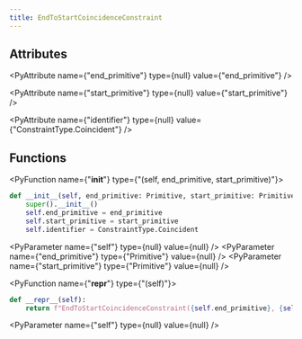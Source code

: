 ```yaml
---
title: EndToStartCoincidenceConstraint
---
```


## Attributes

<PyAttribute name={"end_primitive"} type={null} value={"end_primitive"} />

<PyAttribute name={"start_primitive"} type={null} value={"start_primitive"} />

<PyAttribute name={"identifier"} type={null} value={"ConstraintType.Coincident"} />

## Functions

<PyFunction name={"__init__"} type={"(self, end_primitive, start_primitive)"}>

<PySourceCode >

```python
def __init__(self, end_primitive: Primitive, start_primitive: Primitive):
    super().__init__()
    self.end_primitive = end_primitive
    self.start_primitive = start_primitive
    self.identifier = ConstraintType.Coincident
```

</PySourceCode>

<div >

<PyParameter name={"self"} type={null} value={null} />
<PyParameter name={"end_primitive"} type={"Primitive"} value={null} />
<PyParameter name={"start_primitive"} type={"Primitive"} value={null} />

</div>

<PyFunctionReturn type={null} />

</PyFunction>

<PyFunction name={"__repr__"} type={"(self)"}>

<PySourceCode >

```python
def __repr__(self):
    return f"EndToStartCoincidenceConstraint({self.end_primitive}, {self.start_primitive})"
```

</PySourceCode>

<div >

<PyParameter name={"self"} type={null} value={null} />

</div>

<PyFunctionReturn type={null} />

</PyFunction>